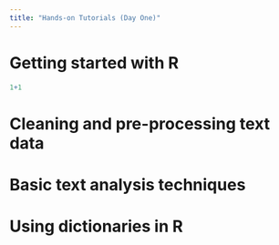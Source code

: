 ```yaml
---
title: "Hands-on Tutorials (Day One)"
---
```


# Getting started with R {#sec-getting-started-with-r}

```r
1+1
```

# Cleaning and pre-processing text data {#sec-cleaning-and-pre-processing-text-data}

# Basic text analysis techniques {#sec-basic-text-analysis-techniques}

# Using dictionaries in R {#sec-using-dictionaries-in-r}
